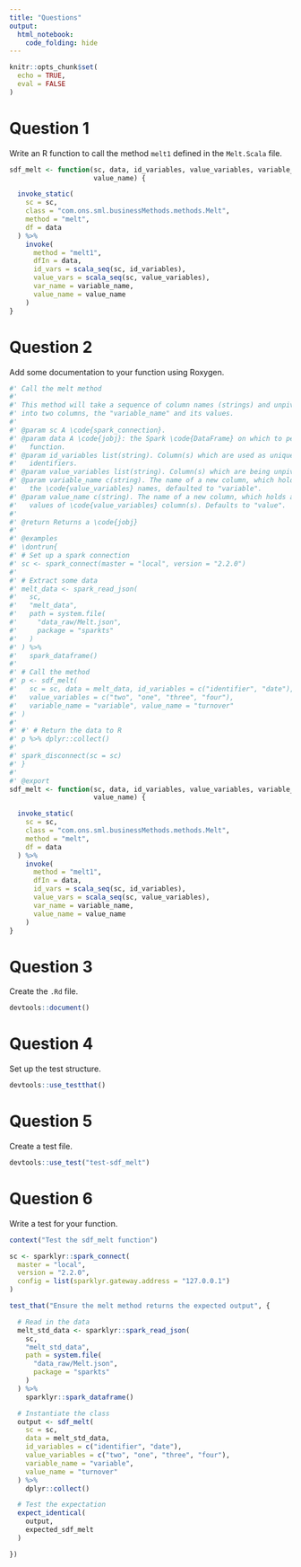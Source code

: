 ```yaml
---
title: "Questions"
output: 
  html_notebook:
    code_folding: hide
---
```


```r
knitr::opts_chunk$set(
  echo = TRUE,
  eval = FALSE
)
```

# Question 1

Write an R function to call the method `melt1` defined in the `Melt.Scala` file.

```r
sdf_melt <- function(sc, data, id_variables, value_variables, variable_name,
                     value_name) {

  invoke_static(
    sc = sc,
    class = "com.ons.sml.businessMethods.methods.Melt",
    method = "melt",
    df = data
  ) %>%
    invoke(
      method = "melt1",
      dfIn = data,
      id_vars = scala_seq(sc, id_variables),
      value_vars = scala_seq(sc, value_variables),
      var_name = variable_name,
      value_name = value_name
    )
}
```

# Question 2

Add some documentation to your function using Roxygen.

```r
#' Call the melt method
#'
#' This method will take a sequence of column names (strings) and unpivots them
#' into two columns, the "variable_name" and its values.
#'
#' @param sc A \code{spark_connection}.
#' @param data A \code{jobj}: the Spark \code{DataFrame} on which to perform the
#'   function.
#' @param id_variables list(string). Column(s) which are used as unique
#'   identifiers.
#' @param value_variables list(string). Column(s) which are being unpivoted.
#' @param variable_name c(string). The name of a new column, which holds all
#'   the \code{value_variables} names, defaulted to "variable".
#' @param value_name c(string). The name of a new column, which holds all the
#'   values of \code{value_variables} column(s). Defaults to "value".
#'
#' @return Returns a \code{jobj}
#'
#' @examples
#' \dontrun{
#' # Set up a spark connection
#' sc <- spark_connect(master = "local", version = "2.2.0")
#'
#' # Extract some data
#' melt_data <- spark_read_json(
#'   sc,
#'   "melt_data",
#'   path = system.file(
#'     "data_raw/Melt.json",
#'     package = "sparkts"
#'   )
#' ) %>%
#'   spark_dataframe()
#'
#' # Call the method
#' p <- sdf_melt(
#'   sc = sc, data = melt_data, id_variables = c("identifier", "date"),
#'   value_variables = c("two", "one", "three", "four"),
#'   variable_name = "variable", value_name = "turnover"
#' )
#'
#' #' # Return the data to R
#' p %>% dplyr::collect()
#'
#' spark_disconnect(sc = sc)
#' }
#'
#' @export
sdf_melt <- function(sc, data, id_variables, value_variables, variable_name,
                     value_name) {

  invoke_static(
    sc = sc,
    class = "com.ons.sml.businessMethods.methods.Melt",
    method = "melt",
    df = data
  ) %>%
    invoke(
      method = "melt1",
      dfIn = data,
      id_vars = scala_seq(sc, id_variables),
      value_vars = scala_seq(sc, value_variables),
      var_name = variable_name,
      value_name = value_name
    )
}
```

# Question 3

Create the `.Rd` file.

```r
devtools::document()
```

# Question 4

Set up the test structure.

```r
devtools::use_testthat()
```

# Question 5

Create a test file.

```r
devtools::use_test("test-sdf_melt")
```

# Question 6

Write a test for your function.

```r
context("Test the sdf_melt function")

sc <- sparklyr::spark_connect(
  master = "local", 
  version = "2.2.0", 
  config = list(sparklyr.gateway.address = "127.0.0.1")
)

test_that("Ensure the melt method returns the expected output", {

  # Read in the data
  melt_std_data <- sparklyr::spark_read_json(
    sc,
    "melt_std_data",
    path = system.file(
      "data_raw/Melt.json",
      package = "sparkts"
    )
  ) %>%
    sparklyr::spark_dataframe()

  # Instantiate the class
  output <- sdf_melt(
    sc = sc,
    data = melt_std_data,
    id_variables = c("identifier", "date"),
    value_variables = c("two", "one", "three", "four"),
    variable_name = "variable",
    value_name = "turnover"
  ) %>%
    dplyr::collect()

  # Test the expectation
  expect_identical(
    output,
    expected_sdf_melt
  )

})
```
